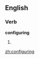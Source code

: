 
==English==

===Verb===
'''configuring'''

# {{present participle of|[[configure]]}}

[[zh:configuring]]